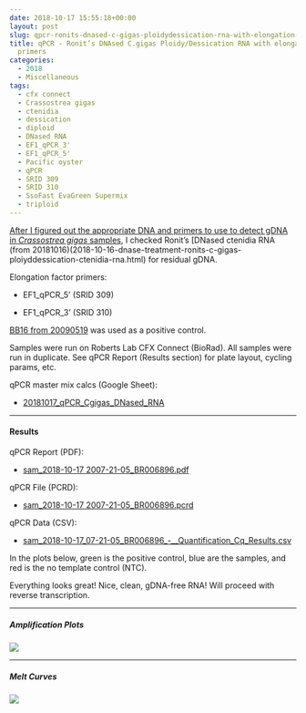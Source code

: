 ```yaml
---
date: 2018-10-17 15:55:18+00:00
layout: post
slug: qpcr-ronits-dnased-c-gigas-ploidydessication-rna-with-elongation-factor-primers
title: qPCR - Ronit’s DNAsed C.gigas Ploidy/Dessication RNA with elongation factor
  primers
categories:
  - 2018
  - Miscellaneous
tags:
  - cfx connect
  - Crassostrea gigas
  - ctenidia
  - dessication
  - diploid
  - DNased RNA
  - EF1_qPCR_3'
  - EF1_qPCR_5'
  - Pacific oyster
  - qPCR
  - SRID 309
  - SRID 310
  - SsoFast EvaGreen Supermix
  - triploid
---
```


[After I figured out the appropriate DNA and primers to use to detect gDNA in _Crassostrea gigas_ samples](2018-10-16/qpcr-c-gigas-primer-and-gdna-tests-with-18s-and-ef1-primers.html), I checked Ronit's [DNased ctenidia RNA (from 20181016)(2018-10-16-dnase-treatment-ronits-c-gigas-ploiyddessication-ctenidia-rna.html) for residual gDNA.

Elongation factor primers:





  * EF1_qPCR_5' (SRID 309)


  * EF1_qPCR_3' (SRID 310)



[BB16 from 20090519](2009-05-15-gdna-isolation-macs-bb-and-dh-site-samples.html) was used as a positive control.

Samples were run on Roberts Lab CFX Connect (BioRad). All samples were run in duplicate. See qPCR Report (Results section) for plate layout, cycling params, etc.

qPCR master mix calcs (Google Sheet):





  * [20181017_qPCR_Cgigas_DNased_RNA](https://docs.google.com/spreadsheets/d/1Q038zsxrqSUfMNTC88jXC6Fu--jfFZZvMaff-BRMUuY/edit?usp=sharing)





* * *





#### Results



qPCR Report (PDF):





  * [sam_2018-10-17 2007-21-05_BR006896.pdf](https://owl.fish.washington.edu/Athaliana/qPCR_data/qPCR_reports/sam_2018-10-17%2007-21-05_BR006896.pdf)



qPCR File (PCRD):



  * [sam_2018-10-17 2007-21-05_BR006896.pcrd](https://owl.fish.washington.edu/scaphapoda/qPCR_data/cfx_connect_data/sam_2018-10-17%2007-21-05_BR006896.pcrd)



qPCR Data (CSV):



  * [sam_2018-10-17_07-21-05_BR006896_-__Quantification_Cq_Results.csv](https://owl.fish.washington.edu/Athaliana/qPCR_data/sam_2018-10-17_07-21-05_BR006896_-__Quantification_Cq_Results.csv)



In the plots below, green is the positive control, blue are the samples, and red is the no template control (NTC).

Everything looks great! Nice, clean, gDNA-free RNA! Will proceed with reverse transcription.



* * *





##### Amplification Plots



![](https://owl.fish.washington.edu/Athaliana/qPCR_data/sam_2018-10-17%2007-21-05_amp_plots.png)



* * *





##### Melt Curves



![](https://owl.fish.washington.edu/Athaliana/qPCR_data/sam_2018-10-17%2007-21-05_melt_plots.png)
